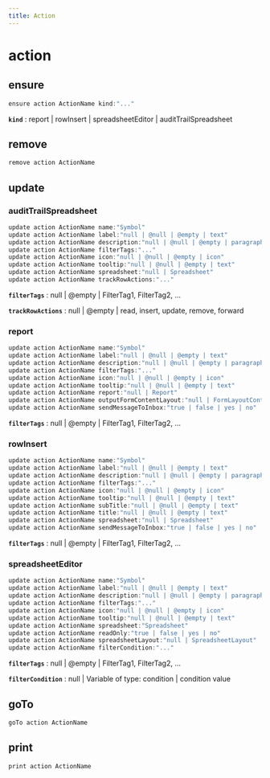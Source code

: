 ```yaml
---
title: Action
---
```


# action

## ensure

```js filename="Terminal" copy
ensure action ActionName kind:"..."
```

**`kind`**
 : report | rowInsert | spreadsheetEditor | auditTrailSpreadsheet


## remove

```js filename="Terminal" copy
remove action ActionName
```


## update

### auditTrailSpreadsheet
```js filename="Terminal" copy
update action ActionName name:"Symbol"
update action ActionName label:"null | @null | @empty | text"
update action ActionName description:"null | @null | @empty | paragraph"
update action ActionName filterTags:"..."
update action ActionName icon:"null | @null | @empty | icon"
update action ActionName tooltip:"null | @null | @empty | text"
update action ActionName spreadsheet:"null | Spreadsheet"
update action ActionName trackRowActions:"..."
```

**`filterTags`**
 : null | @empty | FilterTag1, FilterTag2, ...

**`trackRowActions`**
 : null | @empty | read, insert, update, remove, forward

### report
```js filename="Terminal" copy
update action ActionName name:"Symbol"
update action ActionName label:"null | @null | @empty | text"
update action ActionName description:"null | @null | @empty | paragraph"
update action ActionName filterTags:"..."
update action ActionName icon:"null | @null | @empty | icon"
update action ActionName tooltip:"null | @null | @empty | text"
update action ActionName report:"null | Report"
update action ActionName outputFormContentLayout:"null | FormLayoutContent"
update action ActionName sendMessageToInbox:"true | false | yes | no"
```

**`filterTags`**
 : null | @empty | FilterTag1, FilterTag2, ...

### rowInsert
```js filename="Terminal" copy
update action ActionName name:"Symbol"
update action ActionName label:"null | @null | @empty | text"
update action ActionName description:"null | @null | @empty | paragraph"
update action ActionName filterTags:"..."
update action ActionName icon:"null | @null | @empty | icon"
update action ActionName tooltip:"null | @null | @empty | text"
update action ActionName subTitle:"null | @null | @empty | text"
update action ActionName title:"null | @null | @empty | text"
update action ActionName spreadsheet:"null | Spreadsheet"
update action ActionName sendMessageToInbox:"true | false | yes | no"
```

**`filterTags`**
 : null | @empty | FilterTag1, FilterTag2, ...

### spreadsheetEditor
```js filename="Terminal" copy
update action ActionName name:"Symbol"
update action ActionName label:"null | @null | @empty | text"
update action ActionName description:"null | @null | @empty | paragraph"
update action ActionName filterTags:"..."
update action ActionName icon:"null | @null | @empty | icon"
update action ActionName tooltip:"null | @null | @empty | text"
update action ActionName spreadsheet:"Spreadsheet"
update action ActionName readOnly:"true | false | yes | no"
update action ActionName spreadsheetLayout:"null | SpreadsheetLayout"
update action ActionName filterCondition:"..."
```

**`filterTags`**
 : null | @empty | FilterTag1, FilterTag2, ...

**`filterCondition`**
 : null | Variable of type: condition | condition value


## goTo

```js filename="Terminal" copy
goTo action ActionName
```


## print

```js filename="Terminal" copy
print action ActionName
```


